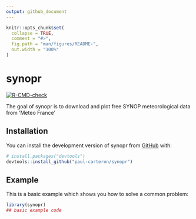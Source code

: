 ```yaml
---
output: github_document
---
```


<!-- README.md is generated from README.Rmd. Please edit that file -->

```r
knitr::opts_chunk$set(
  collapse = TRUE,
  comment = "#>",
  fig.path = "man/figures/README-",
  out.width = "100%"
)
```

# synopr

<!-- badges: start -->
  [![R-CMD-check](https://github.com/paul-carteron/synopr/actions/workflows/R-CMD-check.yaml/badge.svg)](https://github.com/paul-carteron/synopr/actions/workflows/R-CMD-check.yaml)
  <!-- badges: end -->
  
The goal of synopr is to download and plot free SYNOP meteorological data from 'Meteo France'

## Installation

You can install the development version of synopr from [GitHub](https://github.com/) with:

``` r
# install.packages("devtools")
devtools::install_github("paul-carteron/synopr")
```

## Example

This is a basic example which shows you how to solve a common problem:

```r
library(synopr)
## basic example code
```
